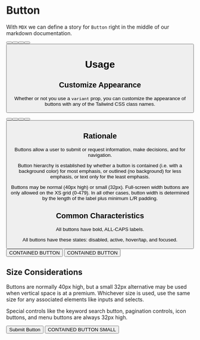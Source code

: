 
<Meta title="Elements/Button" component={Button} />

# Button

With `MDX` we can define a story for `Button` right in the middle of our
markdown documentation.

<Canvas>
<Story name="All Buttons">
<form className='flex gap-2'>
  <Button label="default" />
  <Button variant='outline' label="Outline" />
  <Button variant='text' label="text" />
  <Button variant='auxiliary' label="auxiliary" />
  <Button variant='link' label="link" />
</form>
</Story>
</Canvas>

# Usage

## Customize Appearance

Whether or not you use a `variant` prop, you can customize the appearance of buttons with any of
the Tailwind CSS class names.
<Canvas>
<Story name="Customized Buttons">
<form className='flex justify-center flex-wrap gap-4'>
  <Button label="default" />
  <Button variant='outline' label="custom border" className='border-4' />
  <Button variant='text' label="with shadow" className='shadow-lg' />
  <Button variant='auxiliary' label="light font weight" className='font-light' />
  <Button variant='link' label="Very customized" className='lowercase border-0 ring-0 opacity-50 color-gray-300 font-normal font-sans' />
</form>
</Story>
</Canvas>

## Rationale

Buttons allow a user to submit or request information, make decisions, and for navigation.

Button hierarchy is established by whether a button is contained (i.e. with a background color) for most emphasis, or outlined (no background) for less emphasis, or text only for the least emphasis.

Buttons may be normal (40px high) or small (32px). Full-screen width buttons are only allowed on the XS grid (0-479). In all other cases, button width is determined by the length of the label plus minimum L/R padding.


## Common Characteristics

All buttons have bold, ALL-CAPS labels.

All buttons have these states: disabled, active, hover/tap, and focused.

<Story name="Simple Buttons">
<div className='flex gap-2'>
<button className='ring-0 text-xs'>CONTAINED BUTTON</button>
<button className='bg-gold-dark ring-0 text-navy'>CONTAINED BUTTON</button>
</div>
</Story>

## Size Considerations

Buttons are normally 40px high, but a small 32px alternative may be used when vertical space is at a premium. Whichever size is used, use the same size for any associated elements like inputs and selects.

Special controls like the keyword search button, pagination controls, icon buttons, and menu buttons are always 32px high.


<Canvas>
<Story name="Sizing">
<div className='flex gap-2'>
  <Button type="submit">Submit Button</Button>
  <Button type='button'>CONTAINED BUTTON SMALL</Button>
</div>
</Story>
</Canvas>
